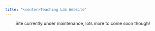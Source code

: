 ```yaml
---
title: "<center>Teaching Lab Website"
---
```


<center>
Site currently under maintenance, lots more to come soon though!
</center>